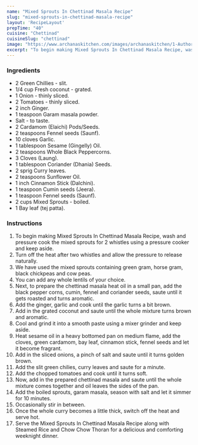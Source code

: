 ---
name: "Mixed Sprouts In Chettinad Masala Recipe"
slug: "mixed-sprouts-in-chettinad-masala-recipe"
layout: 'RecipeLayout'
prepTime: "40"
cuisine: "Chettinad"
cuisineSlug: "chettinad"
image: "https://www.archanaskitchen.com/images/archanaskitchen/1-Author/nithya.anantham/Mixed_Sprouts_In_Chettinad_Masala_Recipe.jpg"
excerpt: "To begin making Mixed Sprouts In Chettinad Masala Recipe, wash and pressure cook the mixed sprouts for 2 whistles using a pressure cooker and keep aside"
---

### Ingredients

- 2 Green Chillies - slit.
- 1/4 cup Fresh coconut - grated.
- 1 Onion - thinly sliced.
- 2 Tomatoes - thinly sliced.
- 2 inch Ginger.
- 1 teaspoon Garam masala powder.
- Salt - to taste.
- 2 Cardamom (Elaichi) Pods/Seeds.
- 2 teaspoons Fennel seeds (Saunf).
- 10 cloves Garlic.
- 1 tablespoon Sesame (Gingelly) Oil.
- 2 teaspoons Whole Black Peppercorns.
- 3 Cloves (Laung).
- 1 tablespoon Coriander (Dhania) Seeds.
- 2 sprig Curry leaves.
- 2 teaspoons Sunflower Oil.
- 1 inch Cinnamon Stick (Dalchini).
- 1 teaspoon Cumin seeds (Jeera).
- 1 teaspoon Fennel seeds (Saunf).
- 2 cups Mixed Sprouts - boiled.
- 1 Bay leaf (tej patta).

### Instructions

1. To begin making Mixed Sprouts In Chettinad Masala Recipe, wash and pressure cook the mixed sprouts for 2 whistles using a pressure cooker and keep aside.
1. Turn off the heat after two whistles and allow the pressure to release naturally.
1. We have used the mixed sprouts containing green gram, horse gram, black chickpeas and cow peas.
1. You can add any whole lentils of your choice.
1. Next, to prepare the chettinad masala heat oil in a small pan, add the black pepper corns, cumin, fennel and coriander seeds, saute until it gets roasted and turns aromatic.
1. Add the ginger, garlic and cook until the garlic turns a bit brown.
1. Add in the grated coconut and saute until the whole mixture turns brown and aromatic.
1. Cool and grind it into a smooth paste using a mixer grinder and keep aside.
1. Heat sesame oil in a heavy bottomed pan on medium flame, add the cloves, green cardamom, bay leaf, cinnamon stick, fennel seeds and let it become fragrant.
1. Add in the sliced onions, a pinch of salt and saute until it turns golden brown.
1. Add the slit green chilies, curry leaves and saute for a minute.
1. Add the chopped tomatoes and cook until it turns soft.
1. Now, add in the prepared chettinad masala and saute until the whole mixture comes together and oil leaves the sides of the pan.
1. Add the boiled sprouts, garam masala, season with salt and let it simmer for 10 minutes.
1. Occasionally stir in between.
1. Once the whole curry becomes a little thick, switch off the heat and serve hot.
1. Serve the Mixed Sprouts In Chettinad Masala Recipe along with Steamed Rice and Chow Chow Thoran for a delicious and comforting weeknight dinner.
